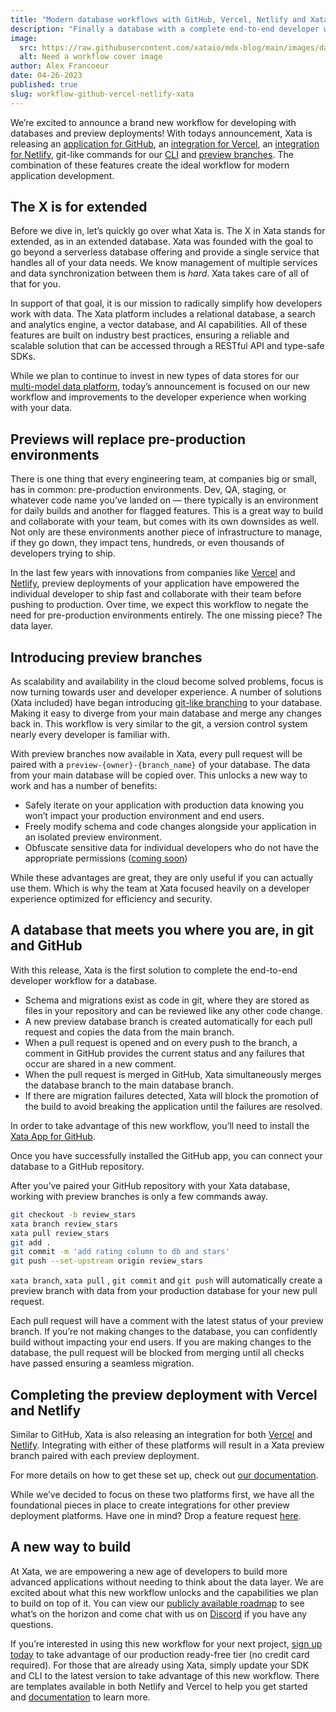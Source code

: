 ```yaml
---
title: "Modern database workflows with GitHub, Vercel, Netlify and Xata"
description: "Finally a database with a complete end-to-end developer workflow."
image:
  src: https://raw.githubusercontent.com/xataio/mdx-blog/main/images/database-platforms-trend.png
  alt: Need a workflow cover image
author: Alex Francoeur
date: 04-26-2023
published: true
slug: workflow-github-vercel-netlify-xata
---
```

We’re excited to announce a brand new workflow for developing with databases and preview deployments! With todays announcement, Xata is releasing an [application for GitHub](https://github.com/apps/xata-app), an [integration for Vercel](https://vercel.com/integrations/xata), an [integration for Netlify](https://www.netlify.com/integrations/xata/), git-like commands for our [CLI](https://xata.io/docs/getting-started/cli) and [preview branches](https://xata.io/docs/workflow). The combination of these features create the ideal workflow for modern application development.

## The X is for extended

Before we dive in, let’s quickly go over what Xata is. The X in Xata stands for extended, as in an extended database. Xata was founded with the goal to go beyond a serverless database offering and provide a single service that handles all of your data needs. We know management of multiple services and data synchronization between them is *hard*. Xata takes care of all of that for you.

In support of that goal, it is our mission to radically simplify how developers work with data. The Xata platform includes a relational database, a search and analytics engine, a vector database, and AI capabilities. All of these features are built on industry best practices, ensuring a reliable and scalable solution that can be accessed through a RESTful API and type-safe SDKs.

While we plan to continue to invest in new types of data stores for our [multi-model data platform](https://xata.io/docs/concepts/serverless-data-platform), today’s announcement is focused on our new workflow and improvements to the developer experience when working with your data.  

## Previews will replace pre-production environments

There is one thing that every engineering team, at companies big or small, has in common: pre-production environments. Dev, QA, staging, or whatever code name you’ve landed on — there typically is an environment for daily builds and another for flagged features. This is a great way to build and collaborate with your team, but comes with its own downsides as well. Not only are these environments another piece of infrastructure to manage, if they go down, they impact tens, hundreds, or even thousands of developers trying to ship.

In the last few years with innovations from companies like [Vercel](https://vercel.com/) and [Netlify](https://netlify.com/), preview deployments of your application have empowered the individual developer to ship fast and collaborate with their team before pushing to production. Over time, we expect this workflow to negate the need for pre-production environments entirely. The one missing piece? The data layer.

## Introducing preview branches

As scalability and availability in the cloud become solved problems, focus is now turning towards user and developer experience. A number of solutions (Xata included) have began introducing [git-like branching](https://xata.io/docs/getting-started/cli#branch) to your database. Making it easy to diverge from your main database and merge any changes back in. This workflow is very similar to the git, a version control system nearly every developer is familiar with.

With preview branches now available in Xata, every pull request will be paired with a `preview-{owner}-{branch_name}` of your database. The data from your main database will be copied over. This unlocks a new way to work and has a number of benefits:

- Safely iterate on your application with production data knowing you won’t impact your production environment and end users.
- Freely modify schema and code changes alongside your application in an isolated preview environment.
- Obfuscate sensitive data for individual developers who do not have the appropriate permissions ([coming soon](https://xata.io/roadmap))

While these advantages are great, they are only useful if you can actually use them. Which is why the team at Xata focused heavily on a developer experience optimized for efficiency and security.

## A database that meets you where you are, in git and GitHub

<ArticleImage
  src="https://raw.githubusercontent.com/xataio/mdx-blog/main/images/preview_01_workflow.png"
  alt="A diagram representing the end-to-end developer workflow"
  caption="End-to-end developer workflow"
  position="center"
  variant="spikyNaga"
  width="1660"
  height="338"
/>

With this release, Xata is the first solution to complete the end-to-end developer workflow for a database.

- Schema and migrations exist as code in git, where they are stored as files in your repository and can be reviewed like any other code change.
- A new preview database branch is created automatically for each pull request and copies the data from the main branch.
- When a pull request is opened and on every push to the branch, a comment in GitHub provides the current status and any failures that occur are shared in a new comment.
- When the pull request is merged in GitHub, Xata simultaneously merges the database branch to the main database branch.
- If there are migration failures detected, Xata will block the promotion of the build to avoid breaking the application until the failures are resolved.

In order to take advantage of this new workflow, you’ll need to install the [Xata App for GitHub](https://github.com/apps/xata-app). 

<ArticleImage
  src="https://raw.githubusercontent.com/xataio/mdx-blog/main/images/preview_02_integrations.png"
  alt="A screenshot of the in-app Xata integrations view"
  caption="GitHub, Netlify and Vercel integrations"
  position="center"
  variant="spikyNaga"
  width="1439"
  height="814"
/>

Once you have successfully installed the GitHub app, you can connect your database to a GitHub repository.

<ArticleImage
  src="https://raw.githubusercontent.com/xataio/mdx-blog/main/images/preview_03_choose_repo.png"
  alt="A screenshot of a list of GitHub repositories in Xata"
  caption="Choose your GitHub repository"
  position="center"
  variant="spikyNaga"
  width="1439"
  height="814"
/>

After you’ve paired your GitHub repository with your Xata database, working with preview branches is only a few commands away. 

```bash
git checkout -b review_stars
xata branch review_stars
xata pull review_stars
git add .
git commit -m 'add rating column to db and stars'
git push --set-upstream origin review_stars
```

`xata branch`, `xata pull` , `git commit` and `git push` will automatically create a preview branch with data from your production database for your new pull request.

<ArticleImage
  src="https://raw.githubusercontent.com/xataio/mdx-blog/main/images/preview_04_preview.png"
  alt="A screenshot of GitHub and Xata representing preview branches"
  caption="A preview branch with every pull request"
  position="center"
  variant="spikyNaga"
  width="1439"
  height="873"
/>

Each pull request will have a comment with the latest status of your preview branch. If you’re not making changes to the database, you can confidently build without impacting your end users. If you are making changes to the database, the pull request will be blocked from merging until all checks have passed ensuring a seamless migration.

## Completing the preview deployment with Vercel and Netlify

Similar to GitHub, Xata is also releasing an integration for both [Vercel](https://vercel.com/integrations/xata) and [Netlify](https://www.netlify.com/integrations/xata/). Integrating with either of these platforms will result in a Xata preview branch paired with each preview deployment.

For more details on how to get these set up, check out [our documentation](https://xata.io/docs/getting-started/workflow#install-the-xata-integration-for-vercel-or-netlify).

<ArticleImage
  src="https://raw.githubusercontent.com/xataio/mdx-blog/main/images/preview_05_github_integrations.png"
  alt="A screenshot of Vercel & Netlify integrations in GitHub"
  caption="Easily integrate with Vercel & Netlify"
  position="center"
  variant="spikyNaga"
  width="1439"
  height="873"
/>

While we’ve decided to focus on these two platforms first, we have all the foundational pieces in place to create integrations for other preview deployment platforms. Have one in mind? Drop a feature request [here](https://xata.canny.io/feature-requests).

## A new way to build

At Xata, we are empowering a new age of developers to build more advanced applications without needing to think about the data layer. We are excited about what this new workflow unlocks and the capabilities we plan to build on top of it. You can view our [publicly available roadmap](https://xata.io/roadmap) to see what’s on the horizon and come chat with us on [Discord](http://xata.io/discord) if you have any questions.

If you’re interested in using this new workflow for your next project, [sign up today](https://app.xata.io/signin) to take advantage of our production ready-free tier (no credit card required). For those that are already using Xata, simply update your SDK and CLI to the latest version to take advantage of this new workflow. There are templates available in both Netlify and Vercel to help you get started and [documentation](https://xata.io/docs/getting-started/workflow) to learn more.